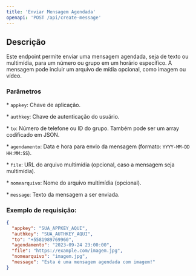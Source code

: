 ```yaml
---
title: 'Enviar Mensagem Agendada'
openapi: 'POST /api/create-message'
---
```


## Descrição

Este endpoint permite enviar uma mensagem agendada, seja de texto ou multimídia, para um número ou grupo em um horário específico. A mensagem pode incluir um arquivo de mídia opcional, como imagem ou vídeo.

### Parâmetros

\* `appkey`: Chave de aplicação.

\* `authkey`: Chave de autenticação do usuário.

\* `to`: Número de telefone ou ID do grupo. Também pode ser um array codificado em JSON.

\* `agendamento`: Data e hora para envio da mensagem (formato: `YYYY-MM-DD HH:MM:SS`).

\* `file`: URL do arquivo multimídia (opcional, caso a mensagem seja multimídia).

\* `nomearquivo`: Nome do arquivo multimídia (opcional).

\* `message`: Texto da mensagem a ser enviada.

### Exemplo de requisição:

```json
{
  "appkey": "SUA_APPKEY_AQUI",
  "authkey": "SUA_AUTHKEY_AQUI",
  "to": "+5581989769960",
  "agendamento": "2023-09-24 23:00:00",
  "file": "https://example.com/imagem.jpg",
  "nomearquivo": "imagem.jpg",
  "message": "Esta é uma mensagem agendada com imagem!"
}
```